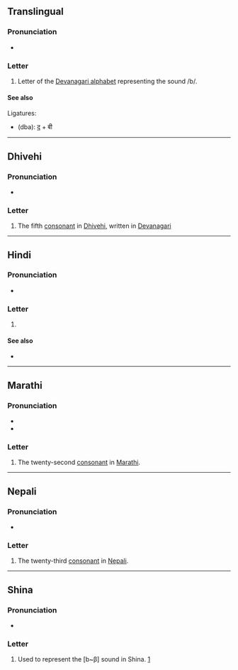 {{also|व|ॿ|बू|बॖ|बा|बे-}}
{{character info}}
==Translingual==

===Pronunciation===
* {{IPA|mul|/bə/}}

===Letter===
{{mul-Deva|बी}}

# Letter of the [[Devanagari alphabet]] representing the sound /b/.

====See also====
Ligatures:
* {{l|mul|द्ब}} (dba): [[द]] + बी

----

==Dhivehi==

===Pronunciation===
* {{IPA|dv|[bə]}}

===Letter===
{{head|dv|letter|tr=ba}}

# The fifth [[consonant]] in [[Dhivehi]], written in [[Devanagari]]

----

==Hindi==

===Pronunciation===
* {{hi-IPA|ब.}}

===Letter===
{{head|hi|letter}}

# {{n-g|the twenty-third [[consonant]] in [[Hindi]]}}

====See also====
* {{list:Devanagari script letters/hi}}

----

==Marathi==

===Pronunciation===
* {{mr-IPA}}
* {{audio|mr|LL-Q1571 (mar)-नंदिनी रानडे-ब.wav|Audio}}

===Letter===
{{head|mr|letter}}

# The twenty-second [[consonant]] in [[Marathi]].

----

==Nepali==

===Pronunciation===
* {{ne-IPA}}

===Letter===
{{head|ne|letter}}

# The twenty-third [[consonant]] in [[Nepali]].
----

==Shina==

===Pronunciation===
* {{IPA|scl|/ba~βa/}}

===Letter===
{{head|scl|letter|tr=b}}

# Used to represent the [b~β] sound in Shina. [https://omniglot.com/writing/shina.htm]